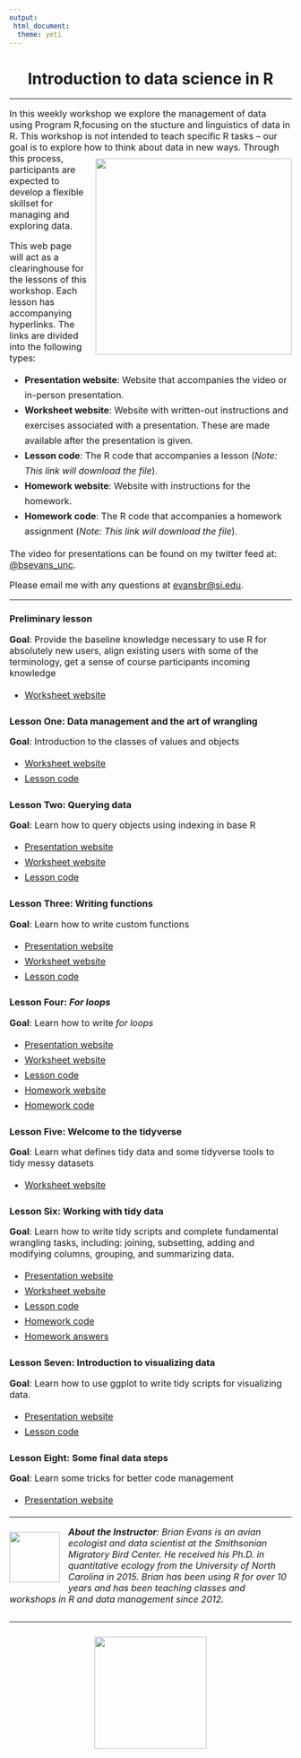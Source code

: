 ```yaml
---
output:
 html_document:
  theme: yeti
---
```


<head>
<link rel="stylesheet" href="https://cdnjs.cloudflare.com/ajax/libs/font-awesome/4.7.0/css/font-awesome.min.css">
</head>

<style>

code{
  background-color:#f2f2f2;
  border-radius: 25px;
}
 
span.co{
  color:#000080;
  font-weight: bold;
}
 
img{
  display: block;
  padding-left: 15px;
  padding-right: 15px;
  padding-top: 10px;
  padding-bottom: 10px;
}

h4{
  text-align: left;
  font-size: 20px;
}

p{
  text-align: left;
  font-size: 16px;
}

ul, ol{
  line-height: 27px;
  text-align: left;
  font-size: 16px;
  margin-left: 0px;
}
 
blockquote{
  font-size: 18px;
  border-left: 8px solid #292093;
  background-color: #e6ffff;
  padding-left: 16px;
  padding-right: 16px;
}
 
.row{
  margin: auto;
}
 
table {
  border-collapse: collapse;
}

table, td, th {
  border: 1px solid black;
  padding: 5px;
  text-align: center;
  vertical-align: middle;
}
 
 /* Create two equal columns that floats next to each other */
.column {
  float: left;
  width: 50%;
  padding: 10px;
}

/* Clear floats after the columns */
.row:after {
  content: "";
  display: table;
  clear: both;
}

.roundBorder {
  border-radius: 25px;
  border: 5px solid #30288C;
  background: #D6EAF8;
  padding-left: 20px;
  padding-right: 20px;
  padding-top: 10px;
  padding-bottom: 10px;
}

.roundBorderBlack {
  border-radius: 25px;
  border: 10px solid #D3D3D3;
  padding-left: 20px;
  padding-right: 20px;
  padding-top: 10px;
  padding-bottom: 10px;
}

.roundBorderBlackEx {
  border-radius: 5px;
  border: 5px solid #D3D3D3;
  padding-left: 5px;
  padding-right: 5px;
  padding-top: 2px;
}

.roundBorderEx {
  border-radius: 3px;
  border: 5px solid #30288C;
  background: #D6EAF8;
  padding-left: 5px;
  padding-right: 5px;
  padding-top: 2px;
}

.tt {
    position: relative;
    display: inline-block;
    class: inline; 
    font-weight: bold;
    font-family: "Avenir";
    font-size: 18px;
    border-bottom: 1px black;
}

/* Tooltip text */
.tt .ttText {
    visibility: hidden;
    font-weight: normal;
    font-size: 18px;
    width: 200px;
    background-color: black;
    border: 1px solid black;
    color: white;
    text-align: left;
    padding: 5px;
    border-radius: 6px;
    position: absolute;
    z-index: 1;
}

/* Show the tooltip text when you mouse over the tooltip container */
.tt:hover .ttText {
    visibility: visible;
}

</style>

<h1 style="text-align: center;"><b>Introduction to data science in R</b></h1>
<hr>

<p>In this weekly workshop we explore the management of data using Program R,focusing on the stucture and linguistics of data in R. This workshop is not intended to teach specific R tasks -- our goal is to explore how to think about data in new ways. 
<img src = "rWorkshop/images/dsWorkflowOverview.png"
  style = "float:right;
  padding-right: 0px;
  width: 350px;">
Through this process, participants are expected to develop a flexible skillset for managing and exploring data.</p>

<p>This web page will act as a clearinghouse for the lessons of this workshop. Each lesson has accompanying hyperlinks. The links are divided into the following types:</p>
<ul>
<li><b>Presentation website</b>: Website that accompanies the video or in-person presentation.</li>
<li><b>Worksheet website</b>: Website with written-out instructions and exercises associated with a presentation. These are made available after the presentation is given.</li>
<li><b>Lesson code</b>: The R code that accompanies a lesson (<i>Note: This link will download the file</i>).</li>
<li><b>Homework website</b>: Website with instructions for the homework.</li>
<li><b>Homework code</b>: The R code that accompanies a homework assignment (<i>Note: This link will download the file</i>).</li>
</ul>

<p>The video for presentations can be found on my twitter feed at: <a href = "https://twitter.com/bsevans_unc">@bsevans_unc</a>.

<p>Please email me with any questions at <a href="mailto:evansbr@si.edu">evansbr@si.edu</a>.
<hr>

<h3>Preliminary lesson</h3>
<p><b>Goal</b>: Provide the baseline knowledge necessary to use R for absolutely new users, align existing users with some of the terminology, get a sense of course participants incoming knowledge</p>
<ul>
<li><a href = "https://smbc-nzp.github.io/introToWorkshop_2018.html">Worksheet website</a></li>
</ul>

<h3>Lesson One: Data management and the art of wrangling</h3>
<p><b>Goal</b>: Introduction to the classes of values and objects</p>
<ul>
<li><a href = "https://smbc-nzp.github.io/lesson1_workheet.html">Worksheet website</a></li>
<li><a href = "https://smbc-nzp.github.io/lesson1_code.R" download>Lesson code</a></li>
</ul>

<h3>Lesson Two: Querying data</h3>
<p><b>Goal</b>: Learn how to query objects using indexing in base R</p>
<ul>
<li><a href = "https://smbc-nzp.github.io/lesson2_pres.html">Presentation website</a></li>
<li><a href = "https://smbc-nzp.github.io/lesson2_worksheet.html">Worksheet website</a></li>
<li><a href = "https://smbc-nzp.github.io/lesson2_code.R" download>Lesson code</a></li>
</ul>

<h3>Lesson Three: Writing functions</h3>
<p><b>Goal</b>: Learn how to write custom functions</p>
<ul>
<li><a href = "https://smbc-nzp.github.io/lesson3_pres.html">Presentation website</a></li>
<li><a href = "https://smbc-nzp.github.io/lesson3_worksheet.html">Worksheet website</a></li>
<li><a href = "https://smbc-nzp.github.io/lesson3_code.R" download>Lesson code</a></li>
</ul>

<h3>Lesson Four: <i>For loops</i></h3>
<p><b>Goal</b>: Learn how to write <i>for loops</i></p>
<ul>
<li><a href = "https://smbc-nzp.github.io/lesson4_pres.html">Presentation website</a></li>
<li><a href = "https://smbc-nzp.github.io/lesson4_worksheet.html">Worksheet website</a></li>
<li><a href = "https://smbc-nzp.github.io/lesson4_code.R" download>Lesson code</a></li>
<li><a href = "https://smbc-nzp.github.io/rHomework_lessons1-4.html">Homework website</a></li>
<li><a href = "https://smbc-nzp.github.io/lesson4_code.R" download>Homework code</a></li>
</ul>

<h3>Lesson Five: Welcome to the tidyverse</h3>
<p><b>Goal</b>: Learn what defines tidy data and some tidyverse tools to tidy messy datasets</p>
<ul>
<li><a href = "https://smbc-nzp.github.io/lesson5_worksheet.html">Worksheet website</a></li>
</ul>

<h3>Lesson Six: Working with tidy data</h3>
<p><b>Goal</b>: Learn how to write tidy scripts and complete fundamental wrangling tasks, including: joining, subsetting, adding and modifying columns, grouping, and summarizing data.</p>
<ul>
<li><a href = "https://smbc-nzp.github.io/lesson6_pres.html">Presentation website</a></li>
<li><a href = "https://smbc-nzp.github.io/lesson6_worksheet.html">Worksheet website</a></li>
<li><a href = "https://smbc-nzp.github.io/lesson6_code.R" download>Lesson code</a></li>
<li><a href = "https://smbc-nzp.github.io/lesson6_homeworkQuestions.R" download>Homework code</a></li>
<li><a href = "https://smbc-nzp.github.io/lesson6_homeworkCode.R" download>Homework answers</a></li>
</ul>

<h3>Lesson Seven: Introduction to visualizing data</h3>
<p><b>Goal</b>: Learn how to use ggplot to write tidy scripts for visualizing data.</p>
<ul>
<li><a href = "https://smbc-nzp.github.io/lesson7_pres.html">Presentation website</a></li>
<li><a href = "https://smbc-nzp.github.io/lesson7_code.R" download>Lesson code</a></li>
</ul>

<h3>Lesson Eight: Some final data steps</h3>
<p><b>Goal</b>: Learn some tricks for better code management</p>
<ul>
<li><a href = "https://smbc-nzp.github.io/lesson8_pres.html">Presentation website</a></li>
</ul>

<hr>
<div class = "row">
<img src = "rWorkshop/images/robotBird.jpg"
  style = "float:left;
  padding-left: 0px;
  width: 90px;">
<i><b>About the Instructor</b>: Brian Evans is an avian ecologist and data scientist at the Smithsonian Migratory Bird Center. 
He received his Ph.D. in quantitative ecology from the University of North Carolina in 2015. Brian has been using R for over 10 years and has been teaching classes and workshops in R and data management since 2012.</i>
</div>
<hr>
<img 
  src="rWorkshop/images/nzpLogo.png"
  style= "display: block;
    margin-left: auto;
    margin-right: auto;
    width: 200px;"/>
